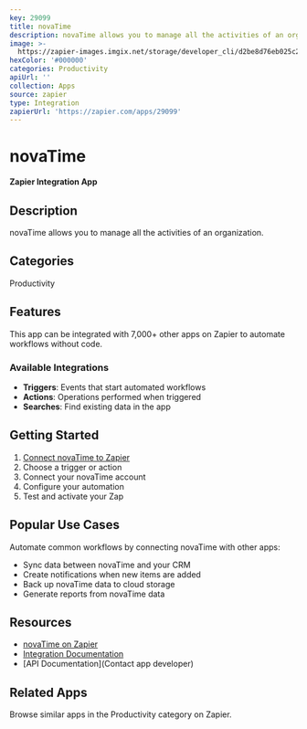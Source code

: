 ```yaml
---
key: 29099
title: novaTime
description: novaTime allows you to manage all the activities of an organization.
image: >-
  https://zapier-images.imgix.net/storage/developer_cli/d2be8d76eb025c281b0a54571e16aa64.png?auto=format%2Ccompress&ixlib=python-3.0.0&q=50
hexColor: '#000000'
categories: Productivity
apiUrl: ''
collection: Apps
source: zapier
type: Integration
zapierUrl: 'https://zapier.com/apps/29099'
---
```

# novaTime

**Zapier Integration App**

## Description

novaTime allows you to manage all the activities of an organization.

## Categories

Productivity

## Features

This app can be integrated with 7,000+ other apps on Zapier to automate workflows without code.

### Available Integrations

- **Triggers**: Events that start automated workflows
- **Actions**: Operations performed when triggered
- **Searches**: Find existing data in the app

## Getting Started

1. [Connect novaTime to Zapier](https://zapier.com/apps/29099)
2. Choose a trigger or action
3. Connect your novaTime account
4. Configure your automation
5. Test and activate your Zap

## Popular Use Cases

Automate common workflows by connecting novaTime with other apps:

- Sync data between novaTime and your CRM
- Create notifications when new items are added
- Back up novaTime data to cloud storage
- Generate reports from novaTime data

## Resources

- [novaTime on Zapier](https://zapier.com/apps/29099)
- [Integration Documentation](https://zapier.com/apps/29099/integrations)
- [API Documentation](Contact app developer)

## Related Apps

Browse similar apps in the Productivity category on Zapier.
